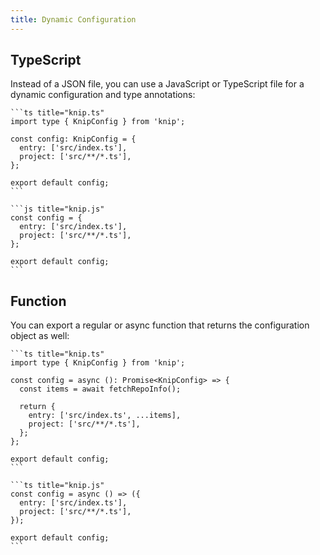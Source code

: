 ```yaml
---
title: Dynamic Configuration
---
```



## TypeScript

Instead of a JSON file, you can use a JavaScript or TypeScript file for a
dynamic configuration and type annotations:

<Tabs>
  <TabItem label="TypeScript">

    ```ts title="knip.ts"
    import type { KnipConfig } from 'knip';

    const config: KnipConfig = {
      entry: ['src/index.ts'],
      project: ['src/**/*.ts'],
    };

    export default config;
    ```

  </TabItem>

  <TabItem label="JavaScript">

    ```js title="knip.js"
    const config = {
      entry: ['src/index.ts'],
      project: ['src/**/*.ts'],
    };

    export default config;
    ```

  </TabItem>
</Tabs>

## Function

You can export a regular or async function that returns the configuration object
as well:

<Tabs>
  <TabItem label="TypeScript">

    ```ts title="knip.ts"
    import type { KnipConfig } from 'knip';

    const config = async (): Promise<KnipConfig> => {
      const items = await fetchRepoInfo();

      return {
        entry: ['src/index.ts', ...items],
        project: ['src/**/*.ts'],
      };
    };

    export default config;
    ```

  </TabItem>

  <TabItem label="JavaScript">

    ```ts title="knip.js"
    const config = async () => ({
      entry: ['src/index.ts'],
      project: ['src/**/*.ts'],
    });

    export default config;
    ```

  </TabItem>
</Tabs>
